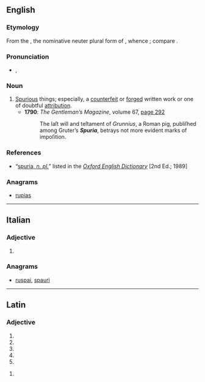 ==English==

===Etymology===
From the {{etyl|la|en}} {{m|la|spuria}}, the nominative neuter plural form of {{m|la|spurius}}, whence {{m|en|spurious}}; compare {{m|en|trivia}}.

===Pronunciation===
* {{a|RP}} {{enPR|spyo͝oəʹrĭə}}, {{IPA|/ˈspjʊəɹɪə/|lang=en}}

===Noun===
{{en-plural noun}}

# [[spurious|Spurious]] things; especially, a [[counterfeit]] or [[forged]] written work or one of doubtful [[attribution]].
#* '''1790''': ''The Gentleman’s Magazine'', volume 67, <span class="plainlinks">[http://books.google.co.uk/books?id=PV7PAAAAMAAJ&pg=PA292&dq=spuria&hl=en&ei=NQNxTM7fHIqo4AbmjvneCA&sa=X&oi=book_result&ct=result&resnum=13&ved=0CHAQ6AEwDA#v=onepage&q=spuria&f=false page 292]</span>
#*: The laſt will and teſtament of ''Grunnius'', a Roman pig, publiſhed among Gruter’s '''''Spuria''''', betrays not more evident marks of impoſition.

===References===
* “<span class="plainlinks">[http://dictionary.oed.com/cgi/entry/50234921 spuria, ''n. pl.'']</span>” listed in the ''[[w:Oxford English Dictionary|Oxford English Dictionary]]'' [2nd Ed.; 1989]

===Anagrams===
* [[rupias#English|rupias]]

----

==Italian==

===Adjective===
{{head|it|adjective form}}

# {{feminine singular of|spurio|lang=it}}

===Anagrams===
* [[ruspai#Italian|ruspai]], [[spaurì#Italian|spaurì]]

----

==Latin==

===Adjective===
{{la-adj-form|spuria}}

# {{inflection of|spurius||nom|f|s|lang=la}}
# {{inflection of|spurius||nom|n|p|lang=la}}
# {{inflection of|spurius||acc|n|p|lang=la}}
# {{inflection of|spurius||voc|f|s|lang=la}}
# {{inflection of|spurius||voc|n|p|lang=la}}

{{la-adj-form|spuriā}}

# {{inflection of|spurius||abl|f|s|lang=la}}